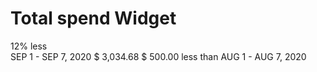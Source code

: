
<Meta title="Widgets/TotalSpend" />

# Total spend Widget

<Preview>
  <Story name="default">
    <Flex>
      <div>
        <PieChart
          progress={88}
          size={96}
          strokeWidth={15}
          color="success"
          mr="1rem"
        >
          <Text className="chartValue" size="lg" tag="span" weight="medium">12%</Text>
          <Text className="chartCaption" size="xs" tag="span">less</Text>
        </PieChart>
      </div>
      <Box shadow="shadow00" innerSpacing="spacing00">
        <Text size="sm" tag="div" color={theme.colors.darks[3]}>
          SEP 1 - SEP 7, 2020
        </Text>
        <Text size="xxl" tag="div" weight="medium">
          $ 3,034.68
        </Text>
        <Text tag="div">
          $ 500.00
          <Text size="sm" tag="span" px=".5rem">
            less than
          </Text>
          <Text size="sm" tag="span">
            AUG 1 - AUG 7, 2020
          </Text>
        </Text>
      </Box>
    </Flex>
  </Story>
</Preview>
